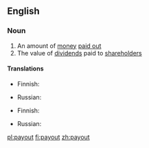 ==English==

===Noun===
{{en-noun}}

# An amount of [[money]] [[pay out|paid out]]
# The value of [[dividend]]s paid to [[shareholder]]s

====Translations====
{{trans-top|an amount of money paid out}}
* Finnish: {{t|fi|maksu}}
{{trans-mid}}
* Russian: {{t|ru|выплата|f|tr=výplata|sc=Cyrl}}
{{trans-bottom}}

{{trans-top|the value of dividends paid to shareholders}}
* Finnish: {{t|fi|osinkosumma}}
{{trans-mid}}
* Russian: {{t|ru|выплата|f|tr=výplata|sc=Cyrl}}
{{trans-bottom}}

[[pl:payout]]
[[fi:payout]]
[[zh:payout]]